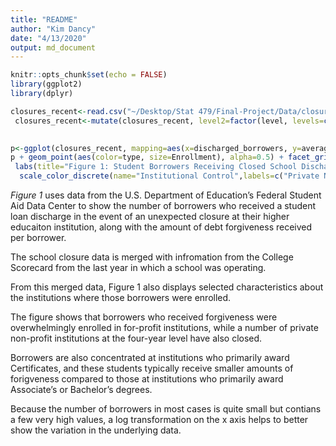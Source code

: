 ```yaml
---
title: "README"
author: "Kim Dancy"
date: "4/13/2020"
output: md_document
---
```


```r
knitr::opts_chunk$set(echo = FALSE)
library(ggplot2)
library(dplyr)
```
```r
closures_recent<-read.csv("~/Desktop/Stat 479/Final-Project/Data/closures_recent")
 closures_recent<-mutate(closures_recent, level2=factor(level, levels=c("Certificate", "Associate's", "Bachelor's", "Other")), ordered=TRUE)
  

p<-ggplot(closures_recent, mapping=aes(x=discharged_borrowers, y=average_discharge)) 
p + geom_point(aes(color=type, size=Enrollment), alpha=0.5) + facet_grid(~level2, margins=TRUE) + scale_x_log10() + scale_y_continuous(labels=scales::dollar)  + theme(legend.position = "bottom", legend.box="vertical") +
 labs(title="Figure 1: Student Borrowers Receiving Closed School Discharge", x="Number of Borrowers Receiving Loan Forgiveness (Log Scale)", y="Average Amount of Debt Forgiven") +
  scale_color_discrete(name="Institutional Control",labels=c("Private Nonprofit", "Private For-Profit", "Public"))


```

_Figure 1_ uses data from the U.S. Department of Education's Federal Student Aid Data Center to show the number of borrowers who received a student loan discharge in the event of an unexpected closure at their higher educaiton institution, along with the amount of debt forgiveness received per borrower. 

The school closure data is merged with infromation from the College Scorecard from the last year in which a school was operating. 

From this merged data, Figure 1 also displays selected characteristics about the institutions where those borrowers were enrolled. 

The figure shows that borrowers who received forgiveness were overwhelmingly enrolled in for-profit institutions, while a number of private non-profit institutions at the four-year level have also closed. 

Borrowers are also concentrated at institutions who primarily award Certificates, and these students typically receive smaller amounts of forigveness compared to those at institutions who primarily award Associate's or Bachelor's degrees. 

Because the number of borrowers in most cases is quite small but contians a few very high values, a log transformation on the x axis helps to better show the variation in the underlying data. 

